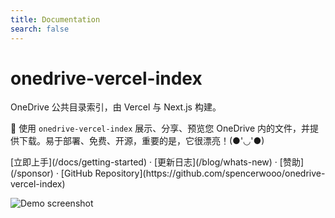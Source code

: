 ```yaml
---
title: Documentation
search: false
---
```



<h1 className="text-center font-extrabold md:text-5xl mt-8">onedrive-vercel-index</h1>

<p className="text-center text-lg mb-2 text-gray-600 md:text-2xl">
  OneDrive 公共目录索引，由 Vercel 与 Next.js 构建。
</p>

<Bleed>
  <Features />
</Bleed>

🍌 使用 `onedrive-vercel-index` 展示、分享、预览您 OneDrive 内的文件，并提供下载。易于部署、免费、开源，重要的是，它很漂亮！(●'◡'●)

<p className="mt-8 text-center">
  [立即上手](/docs/getting-started) · [更新日志](/blog/whats-new) · [赞助](/sponsor) · [GitHub Repository](https://github.com/spencerwooo/onedrive-vercel-index)
</p>

![Demo screenshot](../../public/images/demo.png)
